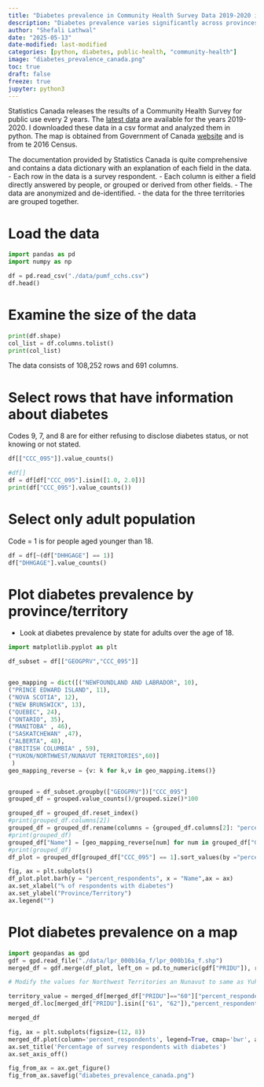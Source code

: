 ```yaml
---
title: "Diabetes prevalence in Community Health Survey Data 2019-2020 in Canada"
description: "Diabetes prevalence varies significantly across provinces and territories."
author: "Shefali Lathwal"
date: "2025-05-13"
date-modified: last-modified
categories: [python, diabetes, public-health, "community-health"]
image: "diabetes_prevalence_canada.png"
toc: true
draft: false
freeze: true
jupyter: python3
---
```

Statistics Canada releases the results of a Community Health Survey for public use every 2 years. The [latest data](https://www150.statcan.gc.ca/n1/en/catalogue/82M0013X) are available for the years 2019-2020. I downloaded these data in a csv format and analyzed them in python. The map is obtained from Government of Canada [website](https://open.canada.ca/data/en/dataset/a883eb14-0c0e-45c4-b8c4-b54c4a819edb/resource/1b0a85fc-272b-49c7-b165-b2ba380c48fe) and is from te 2016 Census.

The documentation provided by Statistics Canada is quite comprehensive and contains a data dictionary with an explanation of each field in the data.
- Each row in the data is a survey respondent.
- Each column is either a field directly answered by people, or grouped or derived from other fields.
- The data are anonymized and de-identified.
- the data for the three territories are grouped together.

# Load the data
```python
import pandas as pd
import numpy as np

df = pd.read_csv("./data/pumf_cchs.csv")
df.head()
```

# Examine the size of the data
```python
print(df.shape)
col_list = df.columns.tolist()
print(col_list)
``` 

The data consists of 108,252 rows and 691 columns.

# Select rows that have information about diabetes
Codes 9, 7, and 8 are for either refusing to disclose diabetes status, or not knowing or not stated. 

```python
df[["CCC_095"]].value_counts()
```


```python
#df[]
df = df[df["CCC_095"].isin([1.0, 2.0])]
print(df["CCC_095"].value_counts())

```

# Select only adult population
Code = 1 is for people aged younger than 18.
```python
df = df[~(df["DHHGAGE"] == 1)]
df["DHHGAGE"].value_counts()
```

# Plot diabetes prevalence by province/territory
- Look at diabetes prevalence by state for adults over the age of 18.

```python
import matplotlib.pyplot as plt

df_subset = df[["GEOGPRV","CCC_095"]]


geo_mapping = dict([("NEWFOUNDLAND AND LABRADOR", 10),
("PRINCE EDWARD ISLAND", 11),
("NOVA SCOTIA", 12),
("NEW BRUNSWICK", 13),
("QUEBEC", 24),
("ONTARIO", 35),
("MANITOBA" , 46),
("SASKATCHEWAN" ,47),
("ALBERTA", 48),
("BRITISH COLUMBIA" , 59),
("YUKON/NORTHWEST/NUNAVUT TERRITORIES",60)]
 )
geo_mapping_reverse = {v: k for k,v in geo_mapping.items()}


grouped = df_subset.groupby(["GEOGPRV"])["CCC_095"]
grouped_df = grouped.value_counts()/grouped.size()*100

grouped_df = grouped_df.reset_index()
#print(grouped_df.columns[2])
grouped_df = grouped_df.rename(columns = {grouped_df.columns[2]: "percent_respondents"})
#print(grouped_df)
grouped_df["Name"] = [geo_mapping_reverse[num] for num in grouped_df["GEOGPRV"]]
#print(grouped_df)
df_plot = grouped_df[grouped_df["CCC_095"] == 1].sort_values(by ="percent_respondents")

fig, ax = plt.subplots()
df_plot.plot.barh(y = "percent_respondents", x = "Name",ax = ax)
ax.set_xlabel("% of respondents with diabetes")
ax.set_ylabel("Province/Territory")
ax.legend("")

```

# Plot diabetes prevalence on a map
```python
import geopandas as gpd
gdf = gpd.read_file("./data/lpr_000b16a_f/lpr_000b16a_f.shp")
merged_df = gdf.merge(df_plot, left_on = pd.to_numeric(gdf["PRIDU"]), right_on = "GEOGPRV", how = "outer")

# Modify the values for Northwest Territories an Nunavut to same as Yukon, since all values are merged in the data

territory_value = merged_df[merged_df["PRIDU"]=="60"]["percent_respondents"].values[0]
merged_df.loc[merged_df["PRIDU"].isin(["61", "62"]),"percent_respondents"] = territory_value

merged_df

fig, ax = plt.subplots(figsize=(12, 8))
merged_df.plot(column='percent_respondents', legend=True, cmap='bwr', ax = ax)
ax.set_title('Percentage of survey respondents with diabetes')
ax.set_axis_off()

fig_from_ax = ax.get_figure()
fig_from_ax.savefig("diabetes_prevalence_canada.png")
```